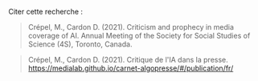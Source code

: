 Citer cette recherche : 

> Crépel, M., Cardon D. (2021). Criticism and prophecy in media coverage of AI. Annual Meeting of the Society for Social Studies of Science (4S), Toronto, Canada.

> Crépel, M., Cardon D. (2021). Critique de l'IA dans la presse. https://medialab.github.io/carnet-algopresse/#/publication/fr/